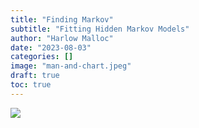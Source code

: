 ```yaml
---
title: "Finding Markov"
subtitle: "Fitting Hidden Markov Models" 
author: "Harlow Malloc"
date: "2023-08-03"
categories: []
image: "man-and-chart.jpeg"
draft: true
toc: true
---
```


![](man-and-chart.jpeg){fig-align="center"}



## 